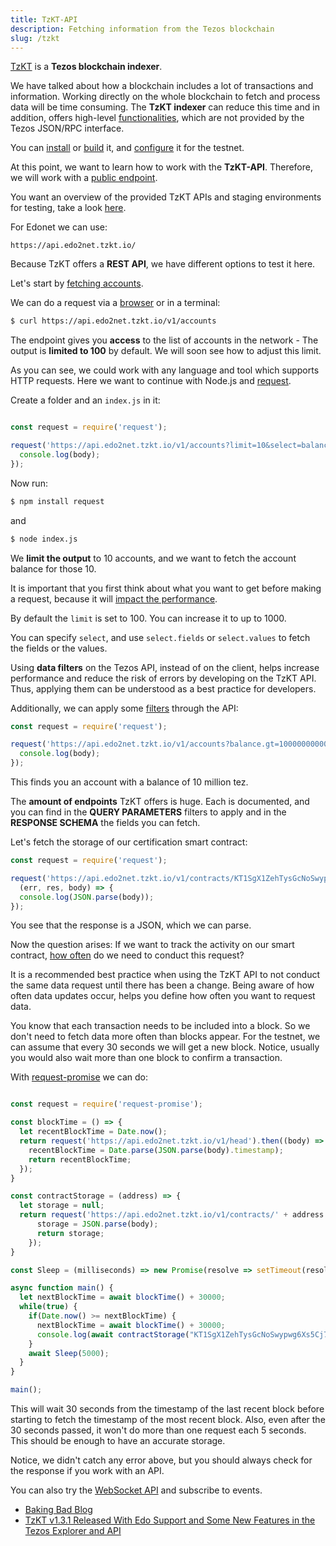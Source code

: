 ```yaml
---
title: TzKT-API
description: Fetching information from the Tezos blockchain
slug: /tzkt
---
```



[TzKT](https://github.com/baking-bad/tzkt) is a **Tezos blockchain indexer**.

We have talked about how a blockchain includes a lot of transactions and information. Working directly on the whole blockchain to fetch and process data will be time consuming. The **TzKT indexer** can reduce this time and in addition, offers high-level [functionalities](https://github.com/baking-bad/tzkt#features), which are not provided by the Tezos JSON/RPC interface. 

You can [install](https://github.com/baking-bad/tzkt#installation-docker) or [build](https://github.com/baking-bad/tzkt#installation-from-source) it, and [configure](https://github.com/baking-bad/tzkt#install-tzkt-indexer-and-api-for-testnets) it for the testnet.

At this point, we want to learn how to work with the **TzKT-API**. Therefore, we will work with a [public endpoint](https://api.tzkt.io/#section/Introduction). 

<HighlightBox type="info">

You want an overview of the provided TzKT APIs and staging environments for testing, take a look [here](https://api.tzkt.io/#section/Introduction).

</HighlightBox>

For Edonet we can use:

```
https://api.edo2net.tzkt.io/
```

Because TzKT offers a **REST API**, we have different options to test it here.

Let's start by [fetching accounts](https://api.tzkt.io/#tag/Accounts).

We can do a request via a [browser](https://api.tzkt.io/v1/accounts) or in a terminal:

```bash
$ curl https://api.edo2net.tzkt.io/v1/accounts
```

The endpoint gives you **access** to the list of accounts in the network - The output is **limited to 100** by default. We will soon see how to adjust this limit.

As you can see, we could work with any language and tool which supports HTTP requests. Here we want to continue with Node.js and [request](https://www.npmjs.com/package/request).

Create a folder and an `index.js` in it:

```javascript

const request = require('request');

request('https://api.edo2net.tzkt.io/v1/accounts?limit=10&select=balance', (err, res, body) => {
  console.log(body);
});

```

Now run:

```bash
$ npm install request
```

and

```bash
$ node index.js
```

We **limit the output** to 10 accounts, and we want to fetch the account balance for those 10.

It is important that you first think about what you want to get before making a request, because it will [impact the performance](https://baking-bad.org/blog/2020/08/10/tezos-explorer-api-tzkt-request-only-what-you-need/). 

<HighlightBox type="tip">

By default the `limit` is set to 100. You can increase it to up to 1000.

</HighlightBox>

You can specify `select`, and use `select.fields` or `select.values` to fetch the fields or the values.

<HighlightBox type="tip">

Using **data filters** on the Tezos API, instead of on the client, helps increase performance and reduce the risk of errors by developing on the TzKT API. Thus, applying them can be understood as a best practice for developers.

</HighlightBox>

Additionally, we can apply some [filters](
https://baking-bad.org/blog/2020/09/28/tezos-explorer-api-tzkt-filter-data-on-the-api/) through the API:

```javascript
const request = require('request');

request('https://api.edo2net.tzkt.io/v1/accounts?balance.gt=10000000000000', (err, res, body) => {
  console.log(body);
});
```

This finds you an account with a balance of 10 million tez. 

<HighlightBox type="info">

The **amount of endpoints** TzKT offers is huge. Each is documented, and you can find in the **QUERY PARAMETERS** filters to apply and in the **RESPONSE SCHEMA** the fields you can fetch.

</HighlightBox>

Let's fetch the storage of our certification smart contract:

```javascript
const request = require('request');

request('https://api.edo2net.tzkt.io/v1/contracts/KT1SgX1ZehTysGcNoSwypwg6Xs5Cj7cpokwK/storage', 
  (err, res, body) => {
  console.log(JSON.parse(body));
});
```

You see that the response is a JSON, which we can parse.

Now the question arises: If we want to track the activity on our smart contract, [how often](https://baking-bad.org/blog/2020/07/29/tezos-explorer-api-tzkt-how-often-to-make-requests/) do we need to conduct this request?

<HighlightBox type="tip">

It is a recommended best practice when using the TzKT API to not conduct the same data request until there has been a change. Being aware of how often data updates occur, helps you define how often you want to request data.

</HighlightBox>

You know that each transaction needs to be included into a block. So we don't need to fetch data more often than blocks appear. For the testnet, we can assume that every 30 seconds we will get a new block. Notice, usually you would also wait more than one block to confirm a transaction.

With [request-promise](https://github.com/request/request-promise) we can do:

```javascript

const request = require('request-promise');

const blockTime = () => {
  let recentBlockTime = Date.now();  
  return request('https://api.edo2net.tzkt.io/v1/head').then((body) => {
    recentBlockTime = Date.parse(JSON.parse(body).timestamp);
    return recentBlockTime;
  });
}

const contractStorage = (address) => {
  let storage = null;
  return request('https://api.edo2net.tzkt.io/v1/contracts/' + address + '/storage').then((body) => {
      storage = JSON.parse(body);
      return storage;
    });
}

const Sleep = (milliseconds) => new Promise(resolve => setTimeout(resolve, milliseconds));

async function main() {
  let nextBlockTime = await blockTime() + 30000;
  while(true) {
    if(Date.now() >= nextBlockTime) {
      nextBlockTime = await blockTime() + 30000;
      console.log(await contractStorage("KT1SgX1ZehTysGcNoSwypwg6Xs5Cj7cpokwK"));
    }
    await Sleep(5000);
  }
}

main();

```

This will wait 30 seconds from the timestamp of the last recent block before starting to fetch the timestamp of the most recent block. Also, even after the 30 seconds passed, it won't do more than one request each 5 seconds. This should be enough to have an accurate storage.

Notice, we didn't catch any error above, but you should always check for the response if you work with an API.

<HighlightBox type="tip">

You can also try the [WebSocket API](https://api.tzkt.io/#section/JS-simple-client) and subscribe to events.

</HighlightBox>

<HighlightBox type="reading">

- [Baking Bad Blog](https://baking-bad.org/blog/tag/TzKT/)
- [TzKT v1.3.1 Released With Edo Support and Some New Features in the Tezos Explorer and API](https://baking-bad.org/blog/2020/12/28/tzkt-v131-released-with-edo-support-and-new-features-in-tezos-explorer-and-api/) 

</HighlightBox>